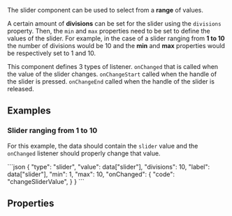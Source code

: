 
The slider component can be used to select from a **range** of values.

A certain amount of **divisions** can be set for the slider using the `divisions` property. Then, the `min` and `max` properties need to be set to define the values of the slider. For example, in the case of a slider ranging from **1 to 10** the number of divisions would be 10 and the **min** and **max** properties would be respectively set to 1 and 10.

This component defines 3 types of listener. `onChanged` that is called when the value of the slider changes. `onChangeStart` called when the handle of the slider is pressed. `onChangeEnd` called when the handle of the slider is released.

## Examples

### Slider ranging from 1 to 10

For this example, the data should contain the `slider` value and the `onChanged` listener should properly change that value.

<CodeBlock>
```json
{
    "type": "slider",
    "value": data["slider"],
    "divisions": 10,
    "label": data["slider"],
    "min": 1,
    "max": 10,
    "onChanged": {
        "code": "changeSliderValue",
    }
}
```
</CodeBlock>

## Properties
<PropertyTable schema={schema}/>
